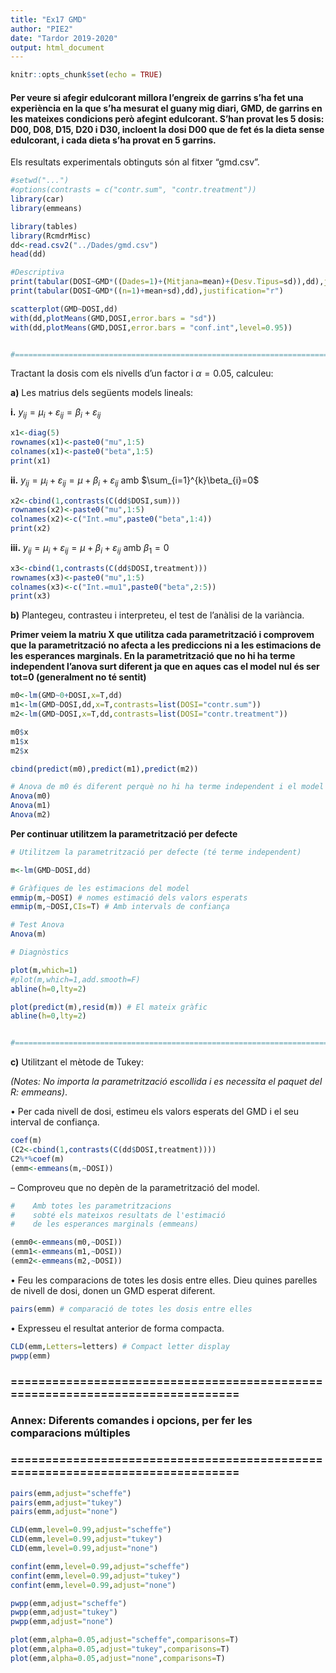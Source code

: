 ```yaml
---
title: "Ex17 GMD"
author: "PIE2"
date: "Tardor 2019-2020"
output: html_document
---
```


```r
knitr::opts_chunk$set(echo = TRUE)
```

#### Per veure si afegir edulcorant millora l'engreix de garrins s'ha fet una experiència en la que s'ha mesurat el guany mig diari, GMD, de garrins en les mateixes condicions però afegint edulcorant. S'han provat les 5 dosis: D00, D08, D15, D20 i D30, incloent la dosi D00 que de fet és la dieta sense edulcorant, i cada dieta s'ha provat en 5 garrins. 
Els resultats experimentals obtinguts són al fitxer “gmd.csv”.

```r
#setwd("...")
#options(contrasts = c("contr.sum", "contr.treatment"))
library(car)
library(emmeans)

library(tables)
library(RcmdrMisc)
dd<-read.csv2("../Dades/gmd.csv")
head(dd)

#Descriptiva
print(tabular(DOSI~GMD*((Dades=1)+(Mitjana=mean)+(Desv.Tipus=sd)),dd),justification="r")
print(tabular(DOSI~GMD*((n=1)+mean+sd),dd),justification="r")

scatterplot(GMD~DOSI,dd)
with(dd,plotMeans(GMD,DOSI,error.bars = "sd"))
with(dd,plotMeans(GMD,DOSI,error.bars = "conf.int",level=0.95))


#==============================================================================
```

Tractant la dosis com els nivells d'un factor i $\alpha=0.05$, calculeu:

**a)** Les matrius dels següents models lineals:

**i.** $y_{ij}=\mu_{i}+\varepsilon_{ij}=\beta_{i}+\varepsilon_{ij}$

```r
x1<-diag(5)
rownames(x1)<-paste0("mu",1:5)
colnames(x1)<-paste0("beta",1:5)
print(x1)

```

**ii.** $y_{ij}=\mu_{i}+\varepsilon_{ij}=\mu+\beta_{i}+\varepsilon_{ij}$ amb $\sum_{i=1}^{k}\beta_{i}=0$

```r
x2<-cbind(1,contrasts(C(dd$DOSI,sum)))
rownames(x2)<-paste0("mu",1:5)
colnames(x2)<-c("Int.=mu",paste0("beta",1:4))
print(x2)
```

**iii.** $y_{ij}=\mu_{i}+\varepsilon_{ij}=\mu+\beta_{i}+\varepsilon_{ij}$ amb $\beta_{1}=0$

```r
x3<-cbind(1,contrasts(C(dd$DOSI,treatment)))
rownames(x3)<-paste0("mu",1:5)
colnames(x3)<-c("Int.=mu1",paste0("beta",2:5))
print(x3)
```

**b)** Plantegeu, contrasteu i interpreteu, el test de l'anàlisi de la variància. 

**Primer veiem la matriu X que utilitza cada parametrització i comprovem que la parametrització no afecta a les prediccions ni a les estimacions de les esperances marginals. En la parametrització que no hi ha terme independent l'anova surt diferent ja que en aques cas el model nul és ser tot=0 (generalment no té sentit)**

```r
m0<-lm(GMD~0+DOSI,x=T,dd)
m1<-lm(GMD~DOSI,dd,x=T,contrasts=list(DOSI="contr.sum"))
m2<-lm(GMD~DOSI,x=T,dd,contrasts=list(DOSI="contr.treatment"))

m0$x
m1$x
m2$x

cbind(predict(m0),predict(m1),predict(m2))

# Anova de m0 és diferent perquè no hi ha terme independent i el model nul en lloc de ser constant és constant=0 
Anova(m0)
Anova(m1)
Anova(m2)


```

**Per continuar utilitzem la parametrització per defecte**

```r
# Utilitzem la parametrització per defecte (té terme independent)

m<-lm(GMD~DOSI,dd)

# Gràfiques de les estimacions del model
emmip(m,~DOSI) # nomes estimació dels valors esperats
emmip(m,~DOSI,CIs=T) # Amb intervals de confiança

# Test Anova
Anova(m)

# Diagnòstics

plot(m,which=1)
#plot(m,which=1,add.smooth=F)
abline(h=0,lty=2)

plot(predict(m),resid(m)) # El mateix gràfic
abline(h=0,lty=2)


#==============================================================================
```



**c)** Utilitzant el mètode de Tukey:

*(Notes: No importa la parametrització escollida i es necessita el paquet del R: emmeans)*.

• Per cada nivell de dosi, estimeu els valors esperats del GMD i el seu interval de confiança.

```r
coef(m)
(C2<-cbind(1,contrasts(C(dd$DOSI,treatment))))
C2%*%coef(m)
(emm<-emmeans(m,~DOSI))
```

 – Comproveu que no depèn de la parametrització del model.
 
```r
#    Amb totes les parametritzacions 
#    sobté els mateixos resultats de l'estimació
#    de les esperances marginals (emmeans)

(emm0<-emmeans(m0,~DOSI))
(emm1<-emmeans(m1,~DOSI))
(emm2<-emmeans(m2,~DOSI))
```

• Feu les comparacions de totes les dosis entre elles. Dieu quines parelles de nivell de dosi, donen un GMD esperat diferent.

```r
pairs(emm) # comparació de totes les dosis entre elles
```

• Expresseu el resultat anterior de forma compacta.

```r
CLD(emm,Letters=letters) # Compact letter display
pwpp(emm)
```

### ==============================================================================
### Annex: Diferents comandes i opcions, per fer les comparacions múltiples
### ==============================================================================

```r
pairs(emm,adjust="scheffe")
pairs(emm,adjust="tukey")
pairs(emm,adjust="none")

CLD(emm,level=0.99,adjust="scheffe")
CLD(emm,level=0.99,adjust="tukey")
CLD(emm,level=0.99,adjust="none")

confint(emm,level=0.99,adjust="scheffe")
confint(emm,level=0.99,adjust="tukey")
confint(emm,level=0.99,adjust="none")

pwpp(emm,adjust="scheffe")
pwpp(emm,adjust="tukey")
pwpp(emm,adjust="none")

plot(emm,alpha=0.05,adjust="scheffe",comparisons=T)
plot(emm,alpha=0.05,adjust="tukey",comparisons=T)
plot(emm,alpha=0.05,adjust="none",comparisons=T)
```

